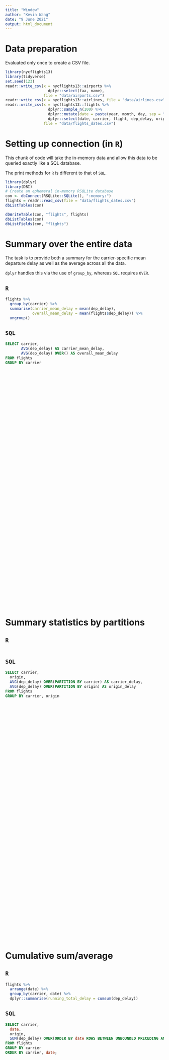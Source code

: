 ```yaml
---
title: "Window"
author: "Kevin Wang"
date: "9 June 2021"
output: html_document
---
```


# Data preparation 

Evaluated only once to create a CSV file.

```r
library(nycflights13)
library(tidyverse)
set.seed(123)
readr::write_csv(x = nycflights13::airports %>% 
                   dplyr::select(faa, name), 
                 file = "data/airports.csv")
readr::write_csv(x = nycflights13::airlines, file = "data/airlines.csv")
readr::write_csv(x = nycflights13::flights %>% 
                   dplyr::sample_n(100) %>% 
                   dplyr::mutate(date = paste(year, month, day, sep = "/") %>% lubridate::ymd()) %>% 
                   dplyr::select(date, carrier, flight, dep_delay, origin, dest), 
                 file = "data/flights_dates.csv")
```

# Setting up connection (in `R`)

This chunk of code will take the in-memory data and allow this data to be queried exactly like a SQL database. 

The print methods for `R` is different to that of `SQL`. 

```r
library(dplyr)
library(DBI)
# Create an ephemeral in-memory RSQLite database
con <- dbConnect(RSQLite::SQLite(), ":memory:")
flights = readr::read_csv(file = "data/flights_dates.csv")
dbListTables(con)

dbWriteTable(con, "flights", flights)
dbListTables(con)
dbListFields(con, "flights")
```


# Summary over the entire data 

The task is to provide both a summary for the carrier-specific mean departure delay as well as the average across all the data. 

`dplyr` handles this via the use of `group_by`, whereas `SQL` requires `OVER`.

::: {.left}
## `R`

```r
flights %>% 
  group_by(carrier) %>% 
  summarise(carrier_mean_delay = mean(dep_delay),
            overall_mean_delay = mean(flights$dep_delay)) %>% 
  ungroup()
```


:::

::: {.right}
## `SQL`

```sql
SELECT carrier, 
       AVG(dep_delay) AS carrier_mean_delay,
       AVG(dep_delay) OVER() AS overall_mean_delay
FROM flights
GROUP BY carrier
```
:::

::: {style="margin-bottom:800px;"}
:::

# Summary statistics by partitions

::: {.left}
## `R`

```r

```
:::

::: {.right}
## `SQL`

```sql
SELECT carrier, 
  origin,
  AVG(dep_delay) OVER(PARTITION BY carrier) AS carrier_delay,
  AVG(dep_delay) OVER(PARTITION BY origin) AS origin_delay
FROM flights
GROUP BY carrier, origin
```
:::

::: {style="margin-bottom:800px;"}
:::

# Cumulative sum/average

::: {.left}
## `R`

```r
flights %>% 
  arrange(date) %>% 
  group_by(carrier, date) %>% 
  dplyr::summarise(running_total_delay = cumsum(dep_delay))
```
:::

::: {.right}
## `SQL`

```sql
SELECT carrier, 
  date,
  origin,
  SUM(dep_delay) OVER(ORDER BY date ROWS BETWEEN UNBOUNDED PRECEDING AND CURRENT ROW) AS running_total_delay
FROM flights
GROUP BY carrier
ORDER BY carrier, date;
```
:::

::: {style="margin-bottom:800px;"}
:::